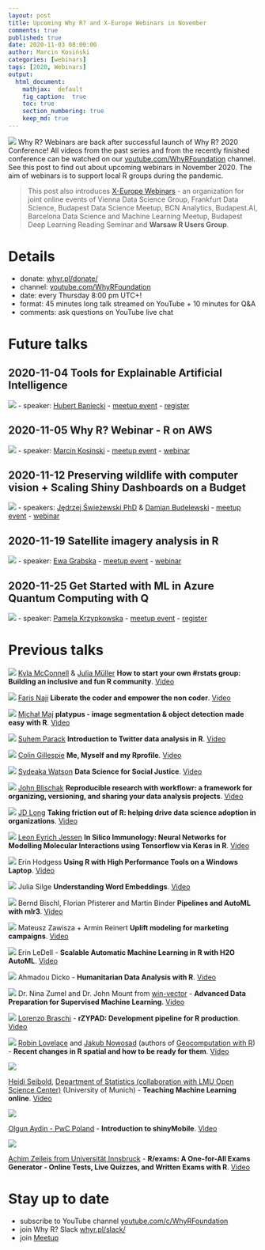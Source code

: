 ```yaml
---
layout: post
title: Upcoming Why R? and X-Europe Webinars in November
comments: true
published: true
date: 2020-11-03 08:00:00
author: Marcin Kosiński
categories: [webinars]
tags: [2020, Webinars]
output:
  html_document:
    mathjax:  default
    fig_caption:  true
    toc: true
    section_numbering: true
    keep_md: true
---
```


<img src="/images/fulls/webinars/marcin.jpg" class="fit image"> Why R? Webinars are back after successful launch of Why R? 2020 Conference! All videos from the past series and from the recently finished conference can be watched on our [youtube.com/WhyRFoundation](https://www.youtube.com/c/WhyRFoundation) channel. See this post to find out about upcoming webinars in November 2020. The aim of webinars is to support local R groups during the pandemic.

> This post also introduces [X-Europe Webinars](http://xeurope.carrd.co/) - an organization for joint online events of Vienna Data Science Group, Frankfurt Data Science, Budapest Data Science Meetup, BCN Analytics, Budapest.AI, Barcelona Data Science and Machine Learning Meetup, Budapest Deep Learning Reading Seminar and **Warsaw R Users Group**.

# Details

- donate: [whyr.pl/donate/](https://whyr.pl/donate/)
- channel: [youtube.com/WhyRFoundation](https://www.youtube.com/c/WhyRFoundation)
- date: every Thursday 8:00 pm UTC+!
- format: 45 minutes long talk streamed on YouTube + 10 minutes for Q&A 
- comments: ask questions on YouTube live chat

# Future talks

## 2020-11-04 Tools for Explainable Artificial Intelligence

<img src="/images/fulls/webinars/hubert.jpg" class="fit image">
- speaker: [Hubert Baniecki](https://www.linkedin.com/in/hbaniecki/)
- [meetup event](https://www.meetup.com/Spotkania-Entuzjastow-R-Warsaw-R-Users-Group-Meetup/events/274241375/)
- [register](https://tools-xai.carrd.co/)


## 2020-11-05 Why R? Webinar - R on AWS

<img src="/images/fulls/webinars/marcin.jpg" class="fit image">
- speaker: [Marcin Kosinski](http://r-addict.com/)
- [meetup event](https://www.meetup.com/Spotkania-Entuzjastow-R-Warsaw-R-Users-Group-Meetup/events/274234309/)
- [webinar](https://youtu.be/h6FiLrZfI-8)

## 2020-11-12 Preserving wildlife with computer vision + Scaling Shiny Dashboards on a Budget

<img src="/images/fulls/webinars/apsi.jpg" class="fit image">
- speakers: [Jędrzej Świeżewski PhD](https://linkedin.com/in/swiezew/) & [Damian Budelewski](https://linkedin.com/in/damianbudelewski)
- [meetup event](https://www.meetup.com/Spotkania-Entuzjastow-R-Warsaw-R-Users-Group-Meetup/events/274234344/)
- [webinar](https://youtu.be/c1o4LHO5hQ4)


## 2020-11-19 Satellite imagery analysis in R

<img src="/images/fulls/webinars/ewa.jpg" class="fit image">
- speaker: [Ewa Grabska](https://www.linkedin.com/in/ewa-grabska-731b30100)
- [meetup event](https://www.meetup.com/Spotkania-Entuzjastow-R-Warsaw-R-Users-Group-Meetup/events/274234432/)
- [webinar](https://youtu.be/k1K6nqgtRL8)

## 2020-11-25 Get Started with ML in Azure Quantum Computing with Q#

<img src="/images/fulls/webinars/pamela.jpg" class="fit image">
- speaker: [Pamela Krzypkowska](https://www.linkedin.com/in/pamela-krzypkowska/)
- [meetup event](https://www.meetup.com/Spotkania-Entuzjastow-R-Warsaw-R-Users-Group-Meetup/events/274260157/)
- [register](https://quantum-ml.carrd.co/)


# Previous talks

<img src="/images/fulls/webinars/kyla.jpg" class="fit image"> [Kyla McConnell](https://kyla-mcconnell.github.io/website/) & [Julia Müller](https://www.linkedin.com/in/julia-mueller-2017) **How to start your own #rstats group: Building an inclusive and fun R community**. [Video](https://youtu.be/RsnUBmE13ew)

<img src="/images/fulls/webinars/faris.jpg" class="fit image"> [Faris Naji](https://www.linkedin.com/in/marion-libouban-phd-a4290b7b/) **Liberate the coder and empower the non coder**. [Video](https://youtu.be/xD98Ba4qyo0)


<img src="/images/fulls/webinars/maj.jpg" class="fit image"> [Michał Maj](https://www.linkedin.com/in/michal-maj116/) **platypus - image segmentation & object detection made easy with R**. [Video](https://youtu.be/ONfqqSWwU9E)

<img src="/images/fulls/webinars/suhem.jpg" class="fit image"> [Suhem Parack](https://twitter.com/suhemparack) **Introduction to Twitter data analysis in R**. [Video](https://youtu.be/0sJVKxHodJo)

<img src="/images/fulls/webinars/colin.jpg" class="fit image"> [Colin Gillespie](https://www.jumpingrivers.com/) **Me, Myself and my Rprofile**. [Video](https://youtu.be/2rWi2KVcyjg)

<img src="/images/fulls/webinars/sydeaka.jpg" class="fit image"> [Sydeaka Watson](https://www.sydeaka.com/) **Data Science for Social Justice**. [Video](https://youtu.be/hul0cOBgqPQ)

<img src="/images/fulls/webinars/john.jpg" class="fit image"> [John Blischak](https://jdblischak.com/) **Reproducible research with workflowr: a framework for organizing, versioning, and sharing your data analysis projects**. [Video](https://youtu.be/3yX73UBN2SU)



<img src="/images/fulls/webinars/jdlong.jpg" class="fit image"> [JD Long](https://rstudio.com/speakers/jd-long/) **Taking friction out of R: helping drive data science adoption in organizations**. [Video](https://youtu.be/4OKFY9tH0Bw)

<img src="/images/fulls/webinars/leon.jpg" class="fit image"> [Leon Eyrich Jessen](https://twitter.com/jessenleon) **In Silico Immunology: Neural Networks for Modelling Molecular Interactions using Tensorflow via Keras in R**. [Video](https://youtu.be/ApGL2gBPHY4)

<img src="/images/fulls/webinars/erin_h.jpg" class="fit image"> Erin Hodgess **Using R with High Performance Tools on a Windows Laptop**. [Video](https://youtu.be/vPDDpwGfvLc)

<img src="/images/fulls/webinars/julia.jpg" class="fit image"> Julia Silge **Understanding Word Embeddings**. [Video](https://youtu.be/ke03DGvT8uU)

<img src="/images/fulls/webinars/mlr.jpg" class="fit image"> Bernd Bischl, Florian Pfisterer and Martin Binder **Pipelines and AutoML with mlr3**. [Video](https://www.youtube.com/watch?v=4r8K3GO5wk4)

<img src="/images/fulls/webinars/mck.jpg" class="fit image"> Mateusz Zawisza +  Armin Reinert **Uplift modeling for marketing campaigns**. [Video](https://youtu.be/mZCBBGlQWcE)

<img src="/images/fulls/webinars/erin.jpg" class="fit image"> Erin LeDell - **Scalable Automatic Machine Learning in R with H2O AutoML**. [Video](https://www.youtube.com/watch?v=DjzKTeIIxOY)

<img src="/images/fulls/webinars/dicko.jpg" class="fit image"> Ahmadou Dicko - **Humanitarian Data Analysis with R**. [Video](https://www.youtube.com/watch?v=V3UX9ml0o6o)

<img src="/images/fulls/webinars/nina.jpg" class="fit image"> Dr. Nina Zumel and Dr. John Mount from [win-vector](http://www.win-vector.com/) - **Advanced Data Preparation for Supervised Machine Learning**. [Video](https://youtu.be/sniHkkrAsOc)

<img src="/images/fulls/webinars/lorenzo.jpg" class="fit image"> [Lorenzo Braschi]() - **rZYPAD: Development pipeline for R production**. [Video](https://youtu.be/YyG8E1DdhX0)

<img src="/images/fulls/webinars/spatial.jpg" class="fit image"> [Robin Lovelace](https://twitter.com/robinlovelace) and [Jakub Nowosad](https://twitter.com/jakub_nowosad) (authors of [Geocomputation with R](https://geocompr.robinlovelace.net/)) - **Recent changes in R spatial and how to be ready for them**. [Video](https://youtu.be/Va0STgco7-4)

<img src="/images/fulls/webinars/heidi.jpg" class="fit image">

[Heidi Seibold](https://www.researchgate.net/profile/Heidi_Seibold), [Department of Statistics (collaboration with LMU Open Science Center)](https://statsatlmu.tumblr.com/) (University of Munich) - **Teaching Machine Learning online**. [Video](https://www.youtube.com/watch?v=jPQJTVa-GsQ)

<img src="/images/fulls/webinars/olgun.jpg" class="fit image">

[Olgun Aydin - PwC Poland](https://www.linkedin.com/in/olgun-aydin/) - **Introduction to shinyMobile**. [Video](https://www.youtube.com/watch?v=TJsu0S9_WY4)

<img src="/images/fulls/webinars/achim.jpg" class="fit image">

[Achim Zeileis from Universität Innsbruck](https://eeecon.uibk.ac.at/~zeileis/) - **R/exams: A One-for-All Exams Generator - Online Tests, Live Quizzes, and Written Exams with R**. [Video](https://www.youtube.com/watch?v=PnyCR7q4P4Q)


# Stay up to date

- subscribe to YouTube channel [youtube.com/c/WhyRFoundation](https://www.youtube.com/c/WhyRFoundation)
- join Why R? Slack [whyr.pl/slack/](http://whyr.pl/slack/)
- join [Meetup](https://www.meetup.com/Spotkania-Entuzjastow-R-Warsaw-R-Users-Group-Meetup/events/269589118/)
